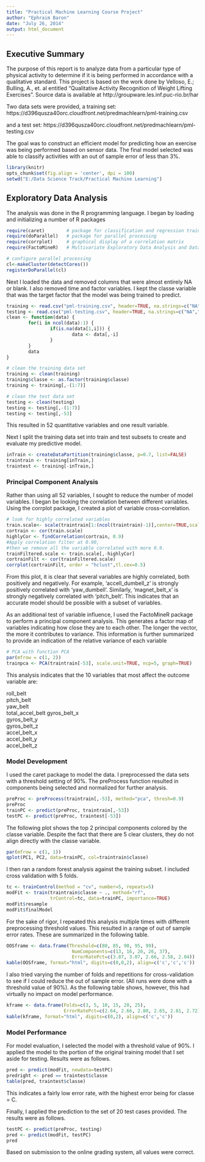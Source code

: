 ```yaml
---
title: "Practical Machine Learning Course Project"
author: "Ephraim Baron"
date: "July 26, 2014"
output: html_document
---
```

## Executive Summary
The purpose of this report is to analyze data from a particular type of physical activity to determine if it is being performed in accordance with a qualitative standard.  This project is based on the work done by Velloso, E.; Bulling, A., et. al entitled "Qualitative Activity Recognition of Weight Lifting Exercises".  Source data is available at  http://groupware.les.inf.puc-rio.br/har

Two data sets were provided, a training set:
https://d396qusza40orc.cloudfront.net/predmachlearn/pml-training.csv

and a test set:
https://d396qusza40orc.cloudfront.net/predmachlearn/pml-testing.csv

The goal was to construct an efficient model for predicting how an exercise was being performed based on sensor data.
The final model selected was able to classify activities with an out of sample error of less than 3%.

```r
library(knitr)
opts_chunk$set(fig.align = 'center', dpi = 100)
setwd("E:/Data Science Track/Practical Machine Learning")
```

## Exploratory Data Analysis
The analysis was done in the R programming language.  I began by loading and initializing a number of R packages

```r
require(caret)        # package for classification and regression training
require(doParallel)   # package for parallel processing
require(corrplot)     # graphical display of a correlation matrix
require(FactoMineR)   # Multivariate Exploratory Data Analysis and Data Mining

# configure parallel processing
cl<-makeCluster(detectCores())
registerDoParallel(cl)
```
Next I loaded the data and removed columns that were almost entirely NA or blank.  I also removed time and factor variables.  I kept the classe variable that was the target factor that the model was being trained to predict.

```r
training <- read.csv("pml-training.csv", header=TRUE, na.strings=c("NA",""))
testing <- read.csv("pml-testing.csv", header=TRUE, na.strings=c("NA",""))
clean <- function(data) {
        for(i in ncol(data):1) {
                if(is.na(data[1,i])) {
                        data <- data[,-i]
                }
        }
        data
}

# clean the training data set
training <- clean(training)
training$classe <- as.factor(training$classe)
training <- training[,-(1:7)]

# clean the test data set
testing <- clean(testing)
testing <- testing[,-(1:7)]
testing <- testing[,-53]
```
This resulted in 52 quantitative variables and one result variable.

Next I split the training data set into train and test subsets to create and evaluate my predictive model.

```r
inTrain <- createDataPartition(training$classe, p=0.7, list=FALSE)
traintrain <- training[inTrain,]
traintest <- training[-inTrain,]
```
### Principal Component Analysis
Rather than using all 52 variables, I sought to reduce the number of model variables.  I began be looking the correlation between different variables.  Using the corrplot package, I created a plot of variable cross-correlation.

```r
# look for highly correlated variables
train.scale<- scale(traintrain[1:(ncol(traintrain)-1)],center=TRUE,scale=TRUE)
cortrain <- cor(train.scale)
highlyCor <- findCorrelation(cortrain, 0.9)
#Apply correlation filter at 0.90,
#then we remove all the variable correlated with more 0.9.
trainFiltered.scale <- train.scale[,-highlyCor]
cortrainFilt <- cor(trainFiltered.scale)
corrplot(cortrainFilt, order = "hclust",tl.cex=0.5)
```
From this plot, it is clear that several variables are highly correlated, both positively and negatively.  For example, 'accell_dumbell_z' is strongly positively correlated with 'yaw_dumbell'.  Similarly, 'magnet_belt_x' is strongly negatively correlated with 'pitch_belt'.  This indicates that an accurate model should be possible with a subset of variables.

As an additional test of variable influence, I used the FactoMineR package to perform a principal component analysis.  This generates a factor map of variables indicating how close they are to each other.  The longer the vector, the more it contributes to variance.  This information is further summarized to provide an indication of the relative variance of each variable

```r
# PCA with function PCA
par(mfrow = c(1, 2))
trainpca <- PCA(traintrain[-53], scale.unit=TRUE, ncp=5, graph=TRUE)
```
This analysis indicates that the 10 variables that most affect the outcome variable are:

roll_belt       
pitch_belt      
yaw_belt        
total_accel_belt
gyros_belt_x    
gyros_belt_y    
gyros_belt_z    
accel_belt_x    
accel_belt_y    
accel_belt_z    

### Model Development
I used the caret package to model the data.  I preprocessed the data sets with a threshold setting of 90%.  The preProcess function resulted in components being selected and normalized for further analysis.

```r
preProc <- preProcess(traintrain[,-53], method="pca", thresh=0.9)
preProc
trainPC <- predict(preProc, traintrain[,-53])
testPC <- predict(preProc, traintest[-53])
```
The following plot shows the top 2 principal components colored by the classe variable.  Despite the fact that there are 5 clear clusters, they do not align directly with the classe variable.

```r
par(mfrow = c(1, 1))
qplot(PC1, PC2, data=trainPC, col=traintrain$classe)
```

I then ran a random forest analysis against the training subset.  I included cross validation with 5 folds. 

```r
tc <- trainControl(method = "cv", number=5, repeats=5)
modFit <- train(traintrain$classe ~ ., method="rf",
                trControl=tc, data=trainPC, importance=TRUE)
modFit$resample
modFit$finalModel
```
For the sake of rigor, I repeated this analysis multiple times with different preprocessing threshold values.  This resulted in a range of out of sample error rates.  These are summarized in the following table.

```r
OOSframe <- data.frame(Threshold=c(80, 85, 90, 95, 99), 
                        NumComponents=c(13, 16, 20, 26, 37),
                        ErrorRatePct=c(3.87, 3.07, 2.66, 2.58, 2.04))
kable(OOSframe, format="html", digits=c(0,0,2), align=c('c','c','c'))
```
I also tried varying the number of folds and repetitions for cross-validation to see if I could reduce the out of sample error. (All runs were done with a threshold value of 90%).  As the following table shows, however, this had virtually no impact on model performance.

```r
kframe <- data.frame(Folds=c(3, 5, 10, 15, 20, 25), 
                     ErrorRatePct=c(2.64, 2.66, 2.80, 2.65, 2.81, 2.72))
kable(kframe, format="html", digits=c(0,2), align=c('c','c'))
```
### Model Performance
For model evaluation, I selected the model with a threshold value of 90%.  I applied the model to the portion of the original training model that I set aside for testing.  Results were as follows.

```r
pred <- predict(modFit, newdata=testPC)
predright <- pred == traintest$classe
table(pred, traintest$classe)
```
This indicates a fairly low error rate, with the highest error being for classe = C.

Finally, I applied the prediction to the set of 20 test cases provided.  The results were as follows.
```r
testPC <- predict(preProc, testing)
pred <- predict(modFit, testPC)
pred
```
Based on submission to the online grading system, all values were correct.
